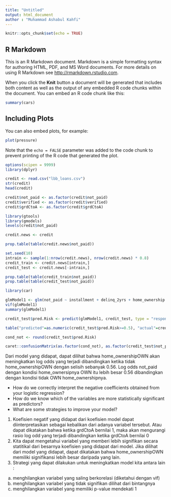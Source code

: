 ---
title: "Untitled"
output: html_document
author : "Muhammad Ashabul Kahfi"
---

```{r setup, include=FALSE}
knitr::opts_chunk$set(echo = TRUE)
```

## R Markdown

This is an R Markdown document. Markdown is a simple formatting syntax for authoring HTML, PDF, and MS Word documents. For more details on using R Markdown see <http://rmarkdown.rstudio.com>.

When you click the **Knit** button a document will be generated that includes both content as well as the output of any embedded R code chunks within the document. You can embed an R code chunk like this:

```{r cars}
summary(cars)
```

## Including Plots

You can also embed plots, for example:

```{r pressure, echo=FALSE}
plot(pressure)
```

Note that the `echo = FALSE` parameter was added to the code chunk to prevent printing of the R code that generated the plot.

```{r}
options(scipen = 9999)
library(dplyr)
```

```{r}
credit <- read.csv("lbb_loans.csv")
str(credit)
head(credit)

credit$not_paid <- as.factor(credit$not_paid)
credit$verified <- as.factor(credit$verified)
credit$grdCtoA <- as.factor(credit$grdCtoA)
```

```{r}
library(gtools)
library(gmodels)
levels(credit$not_paid)

credit.news <- credit

prop.table(table(credit.news$not_paid))

set.seed(10)
intrain <- sample(1:nrow(credit.news), nrow(credit.news) * 0.8)
credit_train <- credit.news[intrain,]
credit_test <- credit.news[-intrain,]

prop.table(table(credit_train$not_paid))
prop.table(table(credit_test$not_paid))

library(car)

glmModel1 <- glm(not_paid ~ installment + delinq_2yrs + home_ownership + verified + grdCtoA , credit_train, family="binomial")
vif(glmModel1)
summary(glmModel1)

credit_test$pred.Risk <- predict(glmModel1, credit_test, type = "response")

table("predicted"=as.numeric(credit_test$pred.Risk>=0.5), "actual"=credit_test$not_paid)

cond_not <- round(credit_test$pred.Risk)

caret::confusionMatrix(as.factor(cond_not), as.factor(credit_test$not_paid), positive = "1")
```

Dari model yang didapat, dapat dilihat bahwa home_ownershipOWN akan meningkatkan log odds yang terjadi dibandingkan ketika tidak home_ownershipOWN dengan selisih sebanyak 0.56. Log odds not_paid dengan kondisi home_ownersipnya OWN itu lebih besar 0.56 dibandingkan dengan kondisi tidak OWN home_ownershipnya.

- How do we correctly interpret the negative coefficients obtained from your logistic regression?
- How do we know which of the variables are more statistically significant as predictors?
- What are some strategies to improve your model?

1. Koefisien negatif yang didapat dari koefisien model dapat diinterpretasikan sebagai kebalikan dari adanya variabel tersebut. Atau dapat dikatakan bahwa ketika grdCtoA bernilai 1, maka akan mengurangi rasio log odd yang terjadi dibandingkan ketika grdCtoA bernilai 0
2. Kita dapat mengetahui variabel yang memberi lebih signifikan secara statitikal dari besarnya koefisien yang didapat dari model. Jika dilihat dari model yang didapat, dapat dikatakan bahwa home_ownershipOWN memiliki signifikansi lebih besar daripada yang lain. 
3. Strategi yang dapat dilakukan untuk meningkatkan model kita antara lain :
a. menghilangkan variabel yang saling berkorelasi (diketahui dengan vif)
b. menghilangkan variabel yang tidak signifikan dilihat dari bintangnya
c. menghilangkan variabel yang memiliki p-value mendekati 1

